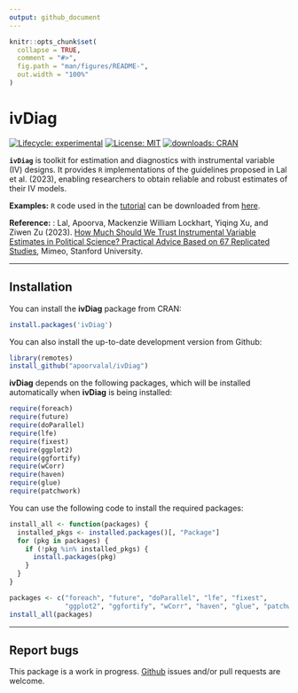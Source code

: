 ```yaml
---
output: github_document
---
```


<!-- README.md is generated from README.Rmd. Please edit that file -->

```r
knitr::opts_chunk$set(
  collapse = TRUE,
  comment = "#>",
  fig.path = "man/figures/README-",
  out.width = "100%"
)
```

# ivDiag

<!-- badges: start -->
<!--
[![Lifecycle:
stable](https://img.shields.io/badge/lifecycle-stable-green.svg)](https://www.tidyverse.org/lifecycle/#stablel)
-->
[![Lifecycle:
experimental](https://img.shields.io/badge/lifecycle-experimental-orange.svg)](https://www.tidyverse.org/lifecycle/#experimental)
[![License: MIT](https://img.shields.io/badge/License-MIT-yellow.svg)](https://opensource.org/licenses/MIT)
[![downloads: CRAN](https://cranlogs.r-pkg.org/badges/grand-total/ivDiag)](https://www.datasciencemeta.com/rpackages)
<!-- badges: end -->

**`ivDiag`** is toolkit for estimation and diagnostics with instrumental variable (IV) designs. It provides `R` implementations of the guidelines proposed in Lal et al. (2023), enabling researchers to obtain reliable and robust estimates of their IV models. 

**Examples:** `R` code used in the [tutorial](https://yiqingxu.org/packages/ivDiag/articles/iv_tutorial.html) can be downloaded from [here](https://raw.githubusercontent.com/apoorvalal/ivDiag/master/pkgdown/ivDiag_examples.R).

**Reference:** : Lal, Apoorva, Mackenzie William Lockhart, Yiqing Xu, and Ziwen Zu (2023). [How Much Should We Trust Instrumental Variable Estimates in Political Science? Practical Advice Based on 67 Replicated Studies](https://yiqingxu.org/papers/english/2021_iv/LLXZ.pdf), Mimeo, Stanford University.

***

## Installation

You can install the **ivDiag** package from CRAN: 
```r
install.packages('ivDiag')  
```

You can also install the up-to-date development version from Github: 
```r
library(remotes)
install_github("apoorvalal/ivDiag")
```

**ivDiag** depends on the following packages, which will be installed automatically when **ivDiag** is being installed:
```r
require(foreach) 
require(future)
require(doParallel)
require(lfe)
require(fixest)  
require(ggplot2)
require(ggfortify)
require(wCorr)
require(haven)
require(glue)
require(patchwork)
```

You can use the following code to install the required packages:
```r
install_all <- function(packages) {
  installed_pkgs <- installed.packages()[, "Package"]
  for (pkg in packages) {
    if (!pkg %in% installed_pkgs) {
      install.packages(pkg)
    }
  }
}

packages <- c("foreach", "future", "doParallel", "lfe", "fixest", 
              "ggplot2", "ggfortify", "wCorr", "haven", "glue", "patchwork")
install_all(packages)
```  

***

## Report bugs

This package is a work in progress. [Github](https://github.com/apoorvalal/ivDiag) issues and/or pull requests are welcome.
